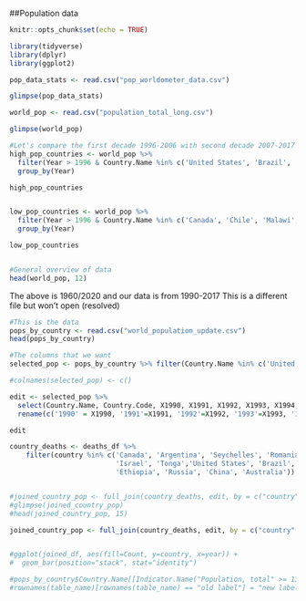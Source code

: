 ##Population data

```r
knitr::opts_chunk$set(echo = TRUE)

library(tidyverse)
library(dplyr)
library(ggplot2)


```

```r
pop_data_stats <- read.csv("pop_worldometer_data.csv")

glimpse(pop_data_stats)

world_pop <- read.csv("population_total_long.csv")

glimpse(world_pop)

#Let's compare the first decade 1996-2006 with second decade 2007-2017 
high_pop_countries <- world_pop %>% 
  filter(Year > 1996 & Country.Name %in% c('United States', 'Brazil', 'Nigeria', 'Germany', 'Pakistan', 'Australia')) %>% 
  group_by(Year)

high_pop_countries


low_pop_countries <- world_pop %>% 
  filter(Year > 1996 & Country.Name %in% c('Canada', 'Chile', 'Malawi', 'Serbia', 'Sri Lanka', 'New Zealand'))%>% 
  group_by(Year)

low_pop_countries


#General overview of data 
head(world_pop, 12)

```

The above is 1960/2020 and our data is from 1990-2017
This is a different file but won't open (resolved)
```r
#This is the data 
pops_by_country <- read.csv("world_population_update.csv")
head(pops_by_country)

#The columns that we want 
selected_pop <- pops_by_country %>% filter(Country.Name %in% c('United States', 'Brazil', 'Ethiopia','Russian Federation','China', 'Australia','Canada','Argentina','Seychelles','Romania','Israel', 'Tonga')) %>% select(Country.Name, Country.Code, X1990, X1991, X1992, X1993, X1994, X1995, X1996, X1997, X1998, X1999, X2000, X2001, X2002, X2003, X2004, X2005, X2006, X2007, X2008, X2009, X2010, X2011, X2012, X2013, X2014, X2015, X2016, X2017)

#colnames(selected_pop) <- c()

edit <- selected_pop %>% 
  select(Country.Name, Country.Code, X1990, X1991, X1992, X1993, X1994, X1995, X1996, X1997, X1998, X1999, X2000, X2001, X2002, X2003, X2004, X2005, X2006, X2007, X2008, X2009, X2010, X2011, X2012, X2013, X2014, X2015, X2016, X2017) %>% 
  rename(c('1990' = X1990, '1991'=X1991, '1992'=X1992, '1993'=X1993, '1994'=X1994, '1995'=X1995, '1996'=X1996, '1997'=X1997, '1998'=X1998, '1999'=X1999, '2000'=X2000, '2001'=X2001, '2002'=X2002, '2003'=X2003, '2004'=X2004, '2005'=X2005, '2006'=X2006, '2007'=X2007, '2008'=X2008, '2009'=X2009, '2010'=X2010, '2011'=X2011, '2012'=X2012, '2013'=X2013, '2014'=X2014, '2015'=X2015, '2016'=X2016, '2017'=X2017))

edit
```
```r
country_deaths <- deaths_df %>% 
    filter(country %in% c('Canada', 'Argentina', 'Seychelles', 'Romania', 
                          'Israel', 'Tonga','United States', 'Brazil', 
                          'Ethiopia', 'Russia', 'China', 'Australia'))


#joined_country_pop <- full_join(country_deaths, edit, by = c("country" = "Country.Name"))
#glimpse(joined_country_pop)
#head(joined_country_pop, 15)

joined_country_pop <- full_join(country_deaths, edit, by = c("country" = "Country.Name"))


#ggplot(joined_df, aes(fill=Count, y=country, x=year)) + 
#  geom_bar(position="stack", stat="identity")

#pops_by_country$Country.Name[[Indicator.Name("Population, total" >= 130000000)]
#rownames(table_name)[rownames(table_name) == "old label"] = "new label"
```



